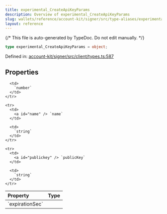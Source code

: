 ```yaml
---
title: experimental_CreateApiKeyParams
description: Overview of experimental_CreateApiKeyParams
slug: wallets/reference/account-kit/signer/src/type-aliases/experimental_CreateApiKeyParams
layout: reference
---
```


{/* This file is auto-generated by TypeDoc. Do not edit manually. */}

```ts
type experimental_CreateApiKeyParams = object;
```

Defined in: [account-kit/signer/src/client/types.ts:587](https://github.com/alchemyplatform/aa-sdk/blob/9df5be8c23af4e472bcb503c17766b16da0ad87d/account-kit/signer/src/client/types.ts#L587)

## Properties

<table>
  <thead>
    <tr>
      <th align="left">Property</th>
      <th align="left">Type</th>
    </tr>
  </thead>

  <tbody>
    <tr>
      <td>
        <a id="expirationsec" /> `expirationSec`
      </td>

      <td>
        `number`
      </td>
    </tr>

    <tr>
      <td>
        <a id="name" /> `name`
      </td>

      <td>
        `string`
      </td>
    </tr>

    <tr>
      <td>
        <a id="publickey" /> `publicKey`
      </td>

      <td>
        `string`
      </td>
    </tr>

  </tbody>
</table>
